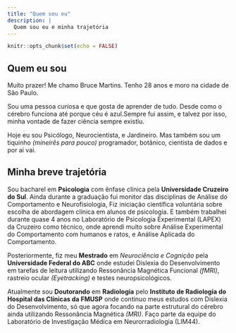 ```yaml
---
title: "Quem sou eu"
description: |
  Quem sou eu e minha trajetória
---
```


```r
knitr::opts_chunk$set(echo = FALSE)
```

## Quem eu sou

Muito prazer! Me chamo Bruce Martins. Tenho 28 anos e moro na cidade de São Paulo.

Sou uma pessoa curiosa e que gosta de aprender de tudo. Desde como o cérebro funciona até porque céu é azul.Sempre fui assim, e talvez por isso, minha vontade de fazer ciência sempre existiu.

Hoje eu sou Psicólogo, Neurocientista, e Jardineiro. Mas também sou um tiquinho _(mineirês para pouco)_ programador, botânico, cientista de dados e por ai vai. 


## Minha breve trajetória

Sou bacharel em **Psicologia** com ênfase clínica pela **Universidade Cruzeiro do Sul**. Ainda durante a graduação fui monitor das disciplinas de Análise do Comportamento e Neurofisiologia, Fiz iniciação científica voluntária sobre escolha de abordagem clínica em alunos de psicologia. E também trabalhei durante quase 4 anos no Laboratório de Psicologia Experimental (LAPEX) da Cruzeiro como técnico, onde aprendi muito sobre Análise Experimental do Comportamento com humanos e ratos, e Análise Aplicada do Comportamento.

Posteriormente, fiz meu **Mestrado** em *Neurociência e Cognição* pela **Universidade Federal do ABC** onde estudei Dislexia do Desenvolvimento em tarefas de leitura utilizando Ressonância Magnética Funcional _(fMRI)_, rastreio ocular _(Eyetracking)_ e testes neuropsicológicos.

Atualmente sou **Doutorando** em **Radiologia** pelo **Instituto de Radiologia do Hospital das Clínicas da FMUSP** onde continuo meus estudos com Dislexia do Desenvolvimento, só que agora focando na parte estrutural do cérebro ainda utilizando Ressonância Magnética _(MRI)_. Faço parte da equipe do Laboratório de Investigação Médica em Neurorradiologia (LIM44).

